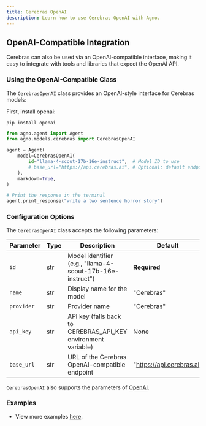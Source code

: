```yaml
---
title: Cerebras OpenAI
description: Learn how to use Cerebras OpenAI with Agno.
---
```


## OpenAI-Compatible Integration

Cerebras can also be used via an OpenAI-compatible interface, making it easy to integrate with tools and libraries that expect the OpenAI API.

### Using the OpenAI-Compatible Class

The `CerebrasOpenAI` class provides an OpenAI-style interface for Cerebras models:

First, install openai:

```shell
pip install openai
```

```python
from agno.agent import Agent
from agno.models.cerebras import CerebrasOpenAI

agent = Agent(
    model=CerebrasOpenAI(
        id="llama-4-scout-17b-16e-instruct",  # Model ID to use
        # base_url="https://api.cerebras.ai", # Optional: default endpoint for Cerebras
    ),
    markdown=True,
)

# Print the response in the terminal
agent.print_response("write a two sentence horror story")
```

### Configuration Options

The `CerebrasOpenAI` class accepts the following parameters:

| Parameter  | Type | Description                                                   | Default                   |
| ---------- | ---- | ------------------------------------------------------------- | ------------------------- |
| `id`       | str  | Model identifier (e.g., "llama-4-scout-17b-16e-instruct")     | **Required**              |
| `name`     | str  | Display name for the model                                    | "Cerebras"                |
| `provider` | str  | Provider name                                                 | "Cerebras"                |
| `api_key`  | str  | API key (falls back to CEREBRAS_API_KEY environment variable) | None                      |
| `base_url` | str  | URL of the Cerebras OpenAI-compatible endpoint                | "https://api.cerebras.ai" |

`CerebrasOpenAI` also supports the parameters of [OpenAI](/reference/models/openai).

### Examples

- View more examples [here](/examples/models/cerebras_openai/basic).
